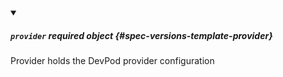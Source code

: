 


<details className="config-field" data-expandable="true" open>
<summary>

##### `provider` <span className="config-field-required" data-required="false">required</span> <span className="config-field-type">object</span> <span className="config-field-default"></span> <span className="config-field-enum"></span> {#spec-versions-template-provider}

Provider holds the DevPod provider configuration

</summary>

<PartialProviderreference />


</details>
